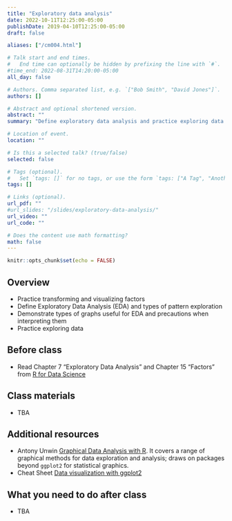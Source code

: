 ```yaml
---
title: "Exploratory data analysis"
date: 2022-10-11T12:25:00-05:00
publishDate: 2019-04-10T12:25:00-05:00
draft: false

aliases: ["/cm004.html"]

# Talk start and end times.
#   End time can optionally be hidden by prefixing the line with `#`.
#time_end: 2022-08-31T14:20:00-05:00
all_day: false

# Authors. Comma separated list, e.g. `["Bob Smith", "David Jones"]`.
authors: []

# Abstract and optional shortened version.
abstract: ""
summary: "Define exploratory data analysis and practice exploring data with visualization methods."

# Location of event.
location: ""

# Is this a selected talk? (true/false)
selected: false

# Tags (optional).
#   Set `tags: []` for no tags, or use the form `tags: ["A Tag", "Another Tag"]` for one or more tags.
tags: []

# Links (optional).
url_pdf: ""
#url_slides: "/slides/exploratory-data-analysis/"
url_video: ""
url_code: ""

# Does the content use math formatting?
math: false
---
```


```r
knitr::opts_chunk$set(echo = FALSE)
```

## Overview

* Practice transforming and visualizing factors
* Define Exploratory Data Analysis (EDA) and types of pattern exploration
* Demonstrate types of graphs useful for EDA and precautions when interpreting them
* Practice exploring data

## Before class

* Read Chapter 7 “Exploratory Data Analysis” and Chapter 15 "Factors" from [R for Data Science](http://r4ds.had.co.nz/)

## Class materials

* TBA

<!--
* [Exploratory data analysis](/notes/exploratory-data-analysis/)
* [Practice exploring college education (data)](/notes/exploratory-data-analysis-practice/)
-->

## Additional resources

* Antony Unwin [Graphical Data Analysis with R](https://catalog.lib.uchicago.edu/vufind/Record/11609643#). It covers a range of graphical methods for data exploration and analysis; draws on packages beyond `ggplot2` for statistical graphics.
* Cheat Sheet [Data visualization with ggplot2](https://raw.githubusercontent.com/rstudio/cheatsheets/main/data-visualization.pdf)

## What you need to do after class

* TBA

<!--
* [Complete the exploring and visualizing data homework](/homework/explore-data/)
-->